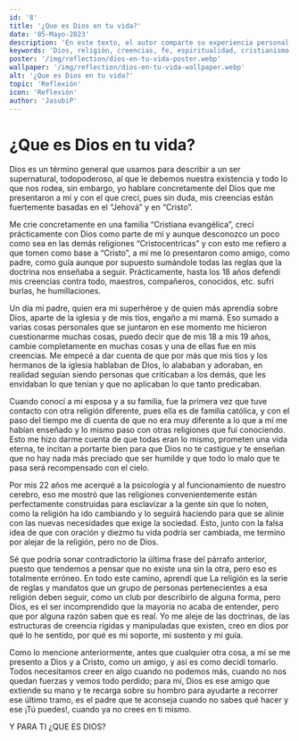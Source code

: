 ```yaml
---
id: '8'
title: '¿Que es Dios en tu vida?'
date: '05-Mayo-2023'
description: 'En este texto, el autor comparte su experiencia personal sobre sus creencias religiosas y su relación con Dios. Desde su crianza en una familia cristiana evangélica hasta su alejamiento de la religión y su decisión de creer en Dios de manera personal y sin ataduras dogmáticas. El autor reflexiona sobre la naturaleza de la religión y su papel en la sociedad, así como su visión de Dios como un amigo y guía personal. Una lectura interesante para aquellos interesados en las cuestiones de fe y espiritualidad'
keywords: 'Dios, religión, creencias, fe, espiritualidad, cristianismo, evangélicos, católicos, psicología, mente, manipulación, guía, amistad, ayuda, consejo, crecimiento personal'
poster: '/img/reflection/dios-en-tu-vida-poster.webp'
wallpaper: '/img/reflection/dios-en-tu-vida-wallpaper.webp'
alt: '¿Que es Dios en tu vida?'
topic: 'Reflexión'
icon: 'Reflexión'
author: 'JasubiP'
---
```

# ¿Que es Dios en tu vida?

Dios es un término general que usamos para describir a un ser supernatural, todopoderoso, al que le debemos nuestra existencia y todo lo que nos rodea, 
sin embargo, yo hablare concretamente del Dios que me presentaron a mí y con el que crecí, pues sin duda, mis creencias están fuertemente basadas en el 
“Jehová” y en “Cristo”.

Me crie concretamente en una familia “Cristiana evangélica”, crecí prácticamente con Dios como parte de mí y aunque desconozco un poco como sea en las demás 
religiones “Cristocentricas” y con esto me refiero a que tomen como base a “Cristo”, a mí me lo presentaron como amigo, como padre, como guía aunque por 
supuesto sumándole todas las reglas que la doctrina nos enseñaba a seguir. Prácticamente, hasta los 18 años defendí mis creencias contra todo, maestros, 
compañeros, conocidos, etc. sufrí burlas, he humillaciones.

Un día mi padre, quien era mi superhéroe y de quien más aprendía sobre Dios, aparte de la iglesia y de mis tíos, engaño a mi mamá. Eso sumado a varias cosas 
personales que se juntaron en ese momento me hicieron cuestionarme muchas cosas, puedo decir que de mis 18 a mis 19 años, cambie completamente en muchas cosas 
y una de ellas fue en mis creencias. Me empecé a dar cuenta de que por más que mis tíos y los hermanos de la iglesia hablaban de Dios, lo alababan y adoraban, 
en realidad seguían siendo personas que criticaban a los demás, que les envidaban lo que tenían y que no aplicaban lo que tanto predicaban.

Cuando conocí a mi esposa y a su familia, fue la primera vez que tuve contacto con otra religión diferente, pues ella es de familia católica, y con el 
paso del tiempo me di cuenta de que no era muy diferente a lo que a mí me habían enseñado y lo mismo paso con otras religiones que fui conociendo. Esto 
me hizo darme cuenta de que todas eran lo mismo, prometen una vida eterna, te incitan a portarte bien para que Dios no te castigue y te enseñan que no hay 
nada más preciado que ser humilde y que todo lo malo que te pasa será recompensado con el cielo.

Por mis 22 años me acerqué a la psicología y al funcionamiento de nuestro cerebro, eso me mostró que las religiones convenientemente están perfectamente 
construidas para esclavizar a la gente sin que lo noten, como la religión ha ido cambiando y lo seguirá haciendo para que se alinie con las nuevas necesidades 
que exige la sociedad. Esto, junto con la falsa idea de que con oración y  diezmo tu vida podría ser cambiada, me termino por alejar de la religión, pero no de 
Dios.

Sé que podría sonar contradictorio la última frase del párrafo anterior, puesto que tendemos a pensar que no existe una sin la otra, pero eso es totalmente 
erróneo. En todo este camino, aprendí que La religión es la serie de reglas y mandatos que un grupo de personas pertenecientes a esa religión deben seguir, 
como un club por describirlo de alguna forma, pero Dios, es el ser incomprendido que la mayoría no acaba de entender, pero que por alguna razón saben que es real. 
Yo me aleje de las doctrinas, de las estructuras de creencia rígidas y manipuladas que existen, creo en dios por qué lo he sentido, por qué es mi soporte, 
mi sustento y mi guía.

 Como lo mencione anteriormente, antes que cualquier otra cosa, a mí se me presento a Dios y a Cristo, como un amigo, y así es como decidí tomarlo. 
 Todos necesitamos creer en algo cuando no podemos más, cuando no nos quedan fuerzas y vemos todo perdido; para mí, Dios es ese amigo que extiende su mano y 
 te recarga sobre su hombro para ayudarte a recorrer ese último tramo, es el padre que te aconseja cuando no sabes qué hacer y ese ¡Tú puedes!, cuando ya no 
 crees en ti mismo.

Y PARA TI ¿QUE ES DIOS?
